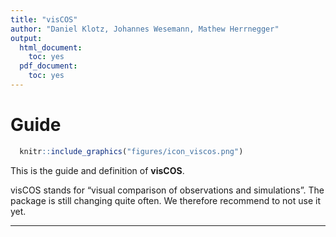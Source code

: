 ```yaml
---
title: "visCOS"
author: "Daniel Klotz, Johannes Wesemann, Mathew Herrnegger"
output:
  html_document:
    toc: yes
  pdf_document:
    toc: yes
---
```


# Guide

```r
  knitr::include_graphics("figures/icon_viscos.png")
```

This is the guide and definition of **visCOS**. 

visCOS stands for "visual comparison of observations and simulations".
The package is still changing quite often. We therefore recommend to not use it 
yet.  

---

